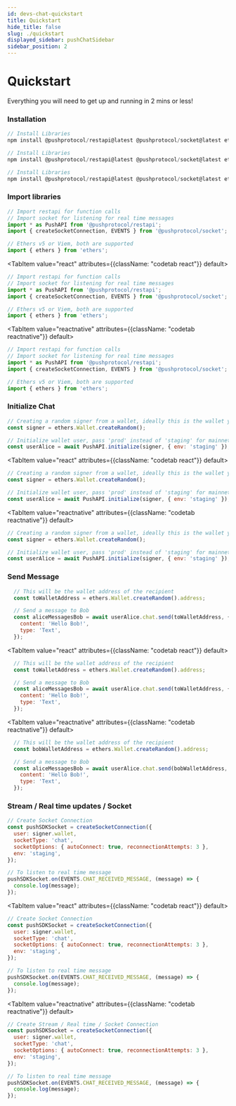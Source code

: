 ```yaml
---
id: devs-chat-quickstart
title: Quickstart
hide_title: false
slug: ./quickstart
displayed_sidebar: pushChatSidebar
sidebar_position: 2
---
```


# Quickstart

Everything you will need to get up and running in 2 mins or less!

<head>
  <title>Quickstart | Push Chat | Push Documentation</title>
</head>


### Installation

<Tabs className="codetabs" groupId="code-examples">
  <TabItem value="js" attributes={{className: "codetab js"}} default>
    

  ```js
  // Install Libraries
  npm install @pushprotocol/restapi@latest @pushprotocol/socket@latest ethers@^5.7
  ```

  </TabItem>
  <TabItem value="react" attributes={{className: "codetab react"}} default>
    

  ```js
  // Install Libraries
  npm install @pushprotocol/restapi@latest @pushprotocol/socket@latest ethers@^5.7
  ```

  </TabItem>
  <TabItem value="reactnative" attributes={{className: "codetab reactnative"}} default>
    

  ```js
  // Install Libraries
  npm install @pushprotocol/restapi@latest @pushprotocol/socket@latest ethers@^5.7
  ```

  </TabItem>
</Tabs>


### Import libraries

<Tabs className="codetabs" groupId="code-examples">
  <TabItem value="js" attributes={{className: "codetab js"}} default>
    

  ```js
  // Import restapi for function calls  
  // Import socket for listening for real time messages
  import * as PushAPI from '@pushprotocol/restapi';
  import { createSocketConnection, EVENTS } from '@pushprotocol/socket';

  // Ethers v5 or Viem, both are supported
  import { ethers } from 'ethers';
  ```

  </TabItem>

  <TabItem value="react" attributes={{className: "codetab react"}} default>
    

  ```js
  // Import restapi for function calls  
  // Import socket for listening for real time messages
  import * as PushAPI from '@pushprotocol/restapi';
  import { createSocketConnection, EVENTS } from '@pushprotocol/socket';

  // Ethers v5 or Viem, both are supported
  import { ethers } from 'ethers';
  ```

  </TabItem>

  <TabItem value="reactnative" attributes={{className: "codetab reactnative"}} default>
    

  ```js
  // Import restapi for function calls  
  // Import socket for listening for real time messages
  import * as PushAPI from '@pushprotocol/restapi';
  import { createSocketConnection, EVENTS } from '@pushprotocol/socket';

  // Ethers v5 or Viem, both are supported
  import { ethers } from 'ethers';
  ```

  </TabItem>
</Tabs>

### Initialize Chat

<Tabs className="codetabs" groupId="code-examples">
  <TabItem value="js" attributes={{className: "codetab js"}} default>
    

  ```js
  // Creating a random signer from a wallet, ideally this is the wallet you will connect
  const signer = ethers.Wallet.createRandom();

  // Initialize wallet user, pass 'prod' instead of 'staging' for mainnet apps
  const userAlice = await PushAPI.initialize(signer, { env: 'staging' });
  ```

  </TabItem>

  <TabItem value="react" attributes={{className: "codetab react"}} default>
    

  ```js
  // Creating a random signer from a wallet, ideally this is the wallet you will connect
  const signer = ethers.Wallet.createRandom();

  // Initialize wallet user, pass 'prod' instead of 'staging' for mainnet apps
  const userAlice = await PushAPI.initialize(signer, { env: 'staging' });
  ```

  </TabItem>

  <TabItem value="reactnative" attributes={{className: "codetab reactnative"}} default>
    

  ```js
  // Creating a random signer from a wallet, ideally this is the wallet you will connect
  const signer = ethers.Wallet.createRandom();

  // Initialize wallet user, pass 'prod' instead of 'staging' for mainnet apps
  const userAlice = await PushAPI.initialize(signer, { env: 'staging' });
  ```

  </TabItem>
</Tabs>

### Send Message

<Tabs className="codetabs" groupId="code-examples">
  <TabItem value="js" attributes={{className: "codetab js"}} default>
    

  ```js
    // This will be the wallet address of the recipient 
    const toWalletAddress = ethers.Wallet.createRandom().address;

    // Send a message to Bob
    const aliceMessagesBob = await userAlice.chat.send(toWalletAddress, {
      content: 'Hello Bob!',
      type: 'Text',
    });
  ```

  </TabItem>

  <TabItem value="react" attributes={{className: "codetab react"}} default>
    

  ```js
    // This will be the wallet address of the recipient 
    const toWalletAddress = ethers.Wallet.createRandom().address;

    // Send a message to Bob
    const aliceMessagesBob = await userAlice.chat.send(toWalletAddress, {
      content: 'Hello Bob!',
      type: 'Text',
    });
  ```

  </TabItem>

  <TabItem value="reactnative" attributes={{className: "codetab reactnative"}} default>
    

  ```js
    // This will be the wallet address of the recipient 
    const bobWalletAddress = ethers.Wallet.createRandom().address;

    // Send a message to Bob
    const aliceMessagesBob = await userAlice.chat.send(bobWalletAddress, {
      content: 'Hello Bob!',
      type: 'Text',
    });
  ```

  </TabItem>
</Tabs>

### Stream / Real time updates / Socket

<Tabs className="codetabs" groupId="code-examples">
  <TabItem value="js" attributes={{className: "codetab js"}} default>
    

  ```js
  // Create Socket Connection
  const pushSDKSocket = createSocketConnection({
    user: signer.wallet,
    socketType: 'chat',
    socketOptions: { autoConnect: true, reconnectionAttempts: 3 },
    env: 'staging',
  });

  // To listen to real time message
  pushSDKSocket.on(EVENTS.CHAT_RECEIVED_MESSAGE, (message) => {
    console.log(message);
  });
  ```

  </TabItem>

  <TabItem value="react" attributes={{className: "codetab react"}} default>
    

  ```js
  // Create Socket Connection
  const pushSDKSocket = createSocketConnection({
    user: signer.wallet,
    socketType: 'chat',
    socketOptions: { autoConnect: true, reconnectionAttempts: 3 },
    env: 'staging',
  });

  // To listen to real time message
  pushSDKSocket.on(EVENTS.CHAT_RECEIVED_MESSAGE, (message) => {
    console.log(message);
  });
  ```

  </TabItem>

  
  <TabItem value="reactnative" attributes={{className: "codetab reactnative"}} default>
    

  ```js
  // Create Stream / Real time / Socket Connection
  const pushSDKSocket = createSocketConnection({
    user: signer.wallet,
    socketType: 'chat',
    socketOptions: { autoConnect: true, reconnectionAttempts: 3 },
    env: 'staging',
  });

  // To listen to real time message
  pushSDKSocket.on(EVENTS.CHAT_RECEIVED_MESSAGE, (message) => {
    console.log(message);
  });
  ```

  </TabItem>
</Tabs>